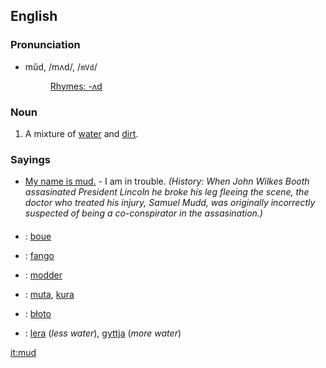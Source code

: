 ==English==
===Pronunciation===
*mŭd, /mʌd/, /<tt>mVd</tt>/
*:[[Rhymes:English:-ʌd|Rhymes: -ʌd]]

===Noun===
#A mixture of [[water]] and [[dirt]].

===Sayings===
*[[My name is mud.]] - I am in trouble. ''(History: When John Wilkes Booth assasinated President Lincoln he broke his leg fleeing the scene, the doctor who treated his injury, Samuel Mudd, was originally incorrectly suspected of being a co-conspirator in the assasination.)''
===={{trans}}====
*{{fr}}: [[boue]]
*{{io}}: [[fango]]
*{{nl}}: [[modder]]
*{{fi}}: [[muta]], [[kura]]
*{{pl}}: [[błoto]]
*{{sv}}: [[lera]] (''less water''), [[gyttja]] (''more water'')

[[it:mud]]